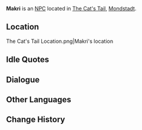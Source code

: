 {{Character Infobox
|type             = NPC
|image            = NPC Makri.png
|region           = Mondstadt
|affiliation      = The Cat's Tail
}}
'''Makri''' is an [[NPC]] located in [[The Cat's Tail]], [[Mondstadt]].

==Location==
<gallery>
The Cat's Tail Location.png|Makri's location
</gallery>
<!--
==Profile==
''(To be added.)''

===Personality===
''(To be added.)''

===Appearance===
''(To be added.)''

==Quests and Events==
{{Quests and Events}}
-->
==Idle Quotes==
{{Transclude|Genius Invokation TCG/Stage/Makri|Idle Quotes}}

==Dialogue==
{{Transclude|Genius Invokation TCG/Stage/Makri|Dialogue}}
<!--
==Trivia==
* 
-->
==Other Languages==
{{Other Languages
|default_hidden = 1
|en      = Makri
|zhs     = 马克利
|zhs_rm  = Mǎkèlì
|zht     = 馬克利
|zht_rm  = Mǎkèlì
|ja      = マクリ
|ja_rm   = Makuri
|ko      = 마크리
|ko_rm   = Makeuri
|es      = Makri
|fr      = Makri
|ru      = Макри
|th      = Makri
|vi      = Makri
|de      = Makri
|id      = Makri
|pt      = Makri
|tr      = Makri
|it      = Makri
}}

==Change History==
{{Change History|3.3}}
<!--
==References==
{{Reflist}}
-->
